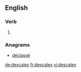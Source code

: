 
==English==

===Verb===
{{head|en}}

# {{en-third-person singular of|descale}}

===Anagrams===
* [[déclassé#English|déclassé]]

[[de:descales]]
[[fr:descales]]
[[vi:descales]]
